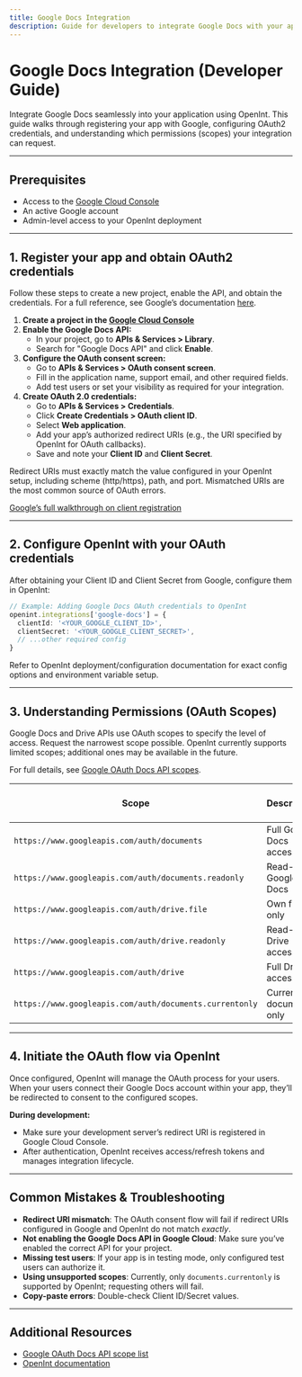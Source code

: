 ```yaml
---
title: Google Docs Integration
description: Guide for developers to integrate Google Docs with your app using OpenInt, including OAuth setup, supported scopes, and troubleshooting.
---
```


# Google Docs Integration (Developer Guide)

Integrate Google Docs seamlessly into your application using OpenInt. This guide walks through registering your app with Google, configuring OAuth2 credentials, and understanding which permissions (scopes) your integration can request.

---

## Prerequisites

- Access to the [Google Cloud Console](https://console.cloud.google.com/)
- An active Google account
- Admin-level access to your OpenInt deployment

---

## 1. Register your app and obtain OAuth2 credentials

Follow these steps to create a new project, enable the API, and obtain the credentials. For a full reference, see Google’s documentation [here](https://developers.google.com/workspace/docs/api/auth#configure-oauth).

1. **Create a project in the [Google Cloud Console](https://console.cloud.google.com/)**
2. **Enable the Google Docs API:**
   - In your project, go to **APIs & Services > Library**.
   - Search for "Google Docs API" and click **Enable**.
3. **Configure the OAuth consent screen:**
   - Go to **APIs & Services > OAuth consent screen**.
   - Fill in the application name, support email, and other required fields.
   - Add test users or set your visibility as required for your integration.
4. **Create OAuth 2.0 credentials:**
   - Go to **APIs & Services > Credentials**.
   - Click **Create Credentials > OAuth client ID**.
   - Select **Web application**.
   - Add your app’s authorized redirect URIs (e.g., the URI specified by OpenInt for OAuth callbacks).
   - Save and note your **Client ID** and **Client Secret**.

<Callout>
Redirect URIs must exactly match the value configured in your OpenInt setup, including scheme (http/https), path, and port. Mismatched URIs are the most common source of OAuth errors.
</Callout>

[Google’s full walkthrough on client registration](https://www.2brightsparks.com/resources/articles/gdriveclientid.html)

---

## 2. Configure OpenInt with your OAuth credentials

After obtaining your Client ID and Client Secret from Google, configure them in OpenInt:

```ts
// Example: Adding Google Docs OAuth credentials to OpenInt
openint.integrations['google-docs'] = {
  clientId: '<YOUR_GOOGLE_CLIENT_ID>',
  clientSecret: '<YOUR_GOOGLE_CLIENT_SECRET>',
  // ...other required config
}
```

Refer to OpenInt deployment/configuration documentation for exact config options and environment variable setup.

---

## 3. Understanding Permissions (OAuth Scopes)

Google Docs and Drive APIs use OAuth scopes to specify the level of access. Request the narrowest scope possible. OpenInt currently supports limited scopes; additional ones may be available in the future.

For full details, see [Google OAuth Docs API scopes](https://developers.google.com/workspace/docs/api/auth#docs-scopes).

| Scope | Description | Usage | Supported by OpenInt |
|-------|-------------|-------|:--------------------:|
| `https://www.googleapis.com/auth/documents` | <Tooltip tip="Provides full read/write access to Google Docs documents. Allows viewing, creating, editing, and deleting documents.">Full Google Docs access</Tooltip> | Sensitive | No |
| `https://www.googleapis.com/auth/documents.readonly` | <Tooltip tip="Provides read-only access to Google Docs documents. Allows viewing document content and metadata but no modifications.">Read-only Google Docs</Tooltip> | Sensitive | No |
| `https://www.googleapis.com/auth/drive.file` | <Tooltip tip="Provides access to Google Docs files the app has created or has access to. Limited to specific files.">Own files only</Tooltip> | Non-sensitive | No |
| `https://www.googleapis.com/auth/drive.readonly` | <Tooltip tip="Provides read-only access to all Google Drive files including Docs, but no modifications allowed.">Read-only Drive access</Tooltip> | Restricted | No |
| `https://www.googleapis.com/auth/drive` | <Tooltip tip="Provides full read/write access to all Google Drive files including Docs. The broadest permission for Docs/Drive operations.">Full Drive access</Tooltip> | Restricted | No |
| `https://www.googleapis.com/auth/documents.currentonly` | <Tooltip tip="Provides access only to the currently open Google Docs document (when used with Docs add-ons). Most limited scope for temporary access.">Current document only</Tooltip> | Limited | Yes |

---

## 4. Initiate the OAuth flow via OpenInt

Once configured, OpenInt will manage the OAuth process for your users. When your users connect their Google Docs account within your app, they’ll be redirected to consent to the configured scopes.

**During development:**
- Make sure your development server’s redirect URI is registered in Google Cloud Console.
- After authentication, OpenInt receives access/refresh tokens and manages integration lifecycle.

---

## Common Mistakes & Troubleshooting

- **Redirect URI mismatch**: The OAuth consent flow will fail if redirect URIs configured in Google and OpenInt do not match *exactly*.
- **Not enabling the Google Docs API in Google Cloud**: Make sure you’ve enabled the correct API for your project.
- **Missing test users**: If your app is in testing mode, only configured test users can authorize it.
- **Using unsupported scopes**: Currently, only `documents.currentonly` is supported by OpenInt; requesting others will fail.
- **Copy-paste errors**: Double-check Client ID/Secret values.

---

## Additional Resources

- [Google OAuth Docs API scope list](https://developers.google.com/workspace/docs/api/auth#docs-scopes)
- [OpenInt documentation](../getting-started/intro)
